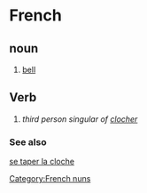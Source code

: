 =French=
==noun==
# [[bell]]

==Verb==
# ''third person singular of [[clocher]]''

===See also===
[[se taper la cloche]]
[[Category:French nuns]]